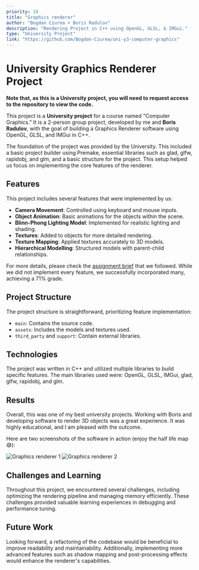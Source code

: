```yaml
---
priority: 10
title: "Graphics renderer"
author: "Bogdan Ciurea + Boris Radulov"
description: "Rendering Project in C++ using OpenGL, GLSL, & IMGui."
type: "University Project"
link: "https://github.com/Bogdan-Ciurea/uni-y3-computer-graphics"
---
```


# University Graphics Renderer Project

**Note that, as this is a University project, you will need to request access to the repository to view the code.**

This project is a **University project** for a course named "Computer Graphics." It is a 2-person group project, developed by me and **Boris Radulov**, with the goal of building a Graphics Renderer software using OpenGL, GLSL, and IMGui in C++.

The foundation of the project was provided by the University. This included a basic project builder using Premake, essential libraries such as glad, glfw, rapidobj, and glm, and a basic structure for the project. This setup helped us focus on implementing the core features of the renderer.

## Features

This project includes several features that were implemented by us:

- **Camera Movement**: Controlled using keyboard and mouse inputs.
- **Object Animation**: Basic animations for the objects within the scene.
- **Blinn-Phong Lighting Model**: Implemented for realistic lighting and shading.
- **Textures**: Added to objects for more detailed rendering.
- **Texture Mapping**: Applied textures accurately to 3D models.
- **Hierarchical Modelling**: Structured models with parent-child relationships.

For more details, please check the [assignment brief](/content/projects/computer-graphics/assignment-brief.pdf) that we followed. While we did not implement every feature, we successfully incorporated many, achieving a 71% grade.

## Project Structure

The project structure is straightforward, prioritizing feature implementation:

- `main`: Contains the source code.
- `assets`: Includes the models and textures used.
- `third_party` and `support`: Contain external libraries.

## Technologies

The project was written in C++ and utilized multiple libraries to build specific features. The main libraries used were: OpenGL, GLSL, IMGui, glad, glfw, rapidobj, and glm.

## Results

Overall, this was one of my best university projects. Working with Boris and developing software to render 3D objects was a great experience. It was highly educational, and I am pleased with the outcome.

Here are two screenshots of the software in action
(enjoy the half life map 😅):

![Graphics renderer 1](/content/projects/computer-graphics/result-1.png)
![Graphics renderer 2](/content/projects/computer-graphics/result-2.png)

## Challenges and Learning

Throughout this project, we encountered several challenges, including optimizing the rendering pipeline and managing memory efficiently. These challenges provided valuable learning experiences in debugging and performance tuning.

## Future Work

Looking forward, a refactoring of the codebase would be beneficial to improve readability and maintainability. Additionally, implementing more advanced features such as shadow mapping and post-processing effects would enhance the renderer's capabilities.
